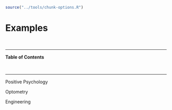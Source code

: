 
```r
source("../tools/chunk-options.R")
```

# Examples 

<br>

--- 

**Table of Contents**

<!-- toc -->

<br>

--- 

Positive Psychology

Optometry

Engineering